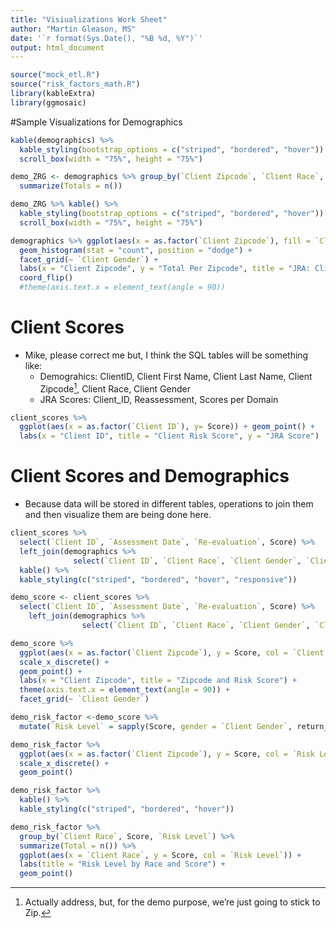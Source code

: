 ```yaml
---
title: "Visiualizations Work Sheet"
author: "Martin Gleason, MS"
date: '`r format(Sys.Date(), "%B %d, %Y")`'
output: html_document
---
```

```r
source("mock_etl.R")
source("risk_factors_math.R")
library(kableExtra)
library(ggmosaic)
```

#Sample Visualizations for Demographics
```r
kable(demographics) %>% 
  kable_styling(bootstrap_options = c("striped", "bordered", "hover")) %>%
  scroll_box(width = "75%", height = "75%")
```


```r
demo_ZRG <- demographics %>% group_by(`Client Zipcode`, `Client Race`, `Client Gender`) %>%
  summarize(Totals = n())

demo_ZRG %>% kable() %>%
  kable_styling(bootstrap_options = c("striped", "bordered", "hover")) %>%
  scroll_box(width = "75%", height = "75%")

```


```r
demographics %>% ggplot(aes(x = as.factor(`Client Zipcode`), fill = `Client Race`)) +
  geom_histogram(stat = "count", position = "dodge") +
  facet_grid(~ `Client Gender`) +
  labs(x = "Client Zipcode", y = "Total Per Zipcode", title = "JRA: Clients by Zipcode, Gender, and Race") +
  coord_flip()
  #theme(axis.text.x = element_text(angle = 90))

```

# Client Scores

* Mike, please correct me but, I think the SQL tables will be something like:
    + Demograhics: ClientID, Client First Name, Client Last Name, Client Zipcode[^1], Client Race, Client Gender
    + JRA Scores: Client_ID, Reassessment, Scores per Domain
    

```r
client_scores %>% 
  ggplot(aes(x = as.factor(`Client ID`), y= Score)) + geom_point() +
  labs(x = "Client ID", title = "Client Risk Score", y = "JRA Score")
```

# Client Scores and Demographics

* Because data will be stored in different tables, operations to join them and then visualize them are being done here.
```r

client_scores %>%
  select(`Client ID`, `Assessment Date`, `Re-evaluation`, Score) %>%
  left_join(demographics %>% 
              select(`Client ID`, `Client Race`, `Client Gender`, `Client Zipcode`)) %>% 
  kable() %>%
  kable_styling(c("striped", "bordered", "hover", "responsive"))

```



```r

demo_score <- client_scores %>%
  select(`Client ID`, `Assessment Date`, `Re-evaluation`, Score) %>%
    left_join(demographics %>% 
                select(`Client ID`, `Client Race`, `Client Gender`, `Client Zipcode`))
```

```r

demo_score %>%
  ggplot(aes(x = as.factor(`Client Zipcode`), y = Score, col = `Client Race`)) +
  scale_x_discrete() +
  geom_point() + 
  labs(x = "Client Zipcode", title = "Zipcode and Risk Score") +
  theme(axis.text.x = element_text(angle = 90)) +
  facet_grid(~ `Client Gender`)
```



```r
demo_risk_factor <-demo_score %>% 
  mutate(`Risk Level` = sapply(Score, gender = `Client Gender`, return_risk)) 
```


```r
demo_risk_factor %>%
  ggplot(aes(x = as.factor(`Client Zipcode`), y = Score, col = `Risk Level`)) +
  scale_x_discrete() +
  geom_point()

demo_risk_factor %>%
  kable() %>%
  kable_styling(c("striped", "bordered", "hover"))
```



```r
demo_risk_factor %>%
  group_by(`Client Race`, Score, `Risk Level`) %>%
  summarize(Total = n()) %>%
  ggplot(aes(x = `Client Race`, y = Score, col = `Risk Level`)) +
  labs(title = "Risk Level by Race and Score") +
  geom_point()
```



[^1]: Actually address, but, for the demo purpose, we're just going to stick to Zip.